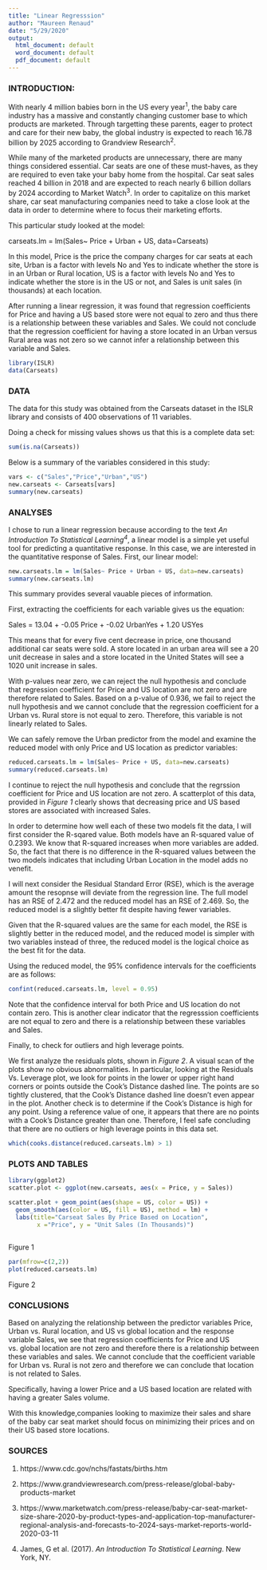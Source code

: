 ```yaml
---
title: "Linear Regresssion"
author: "Maureen Renaud"
date: "5/29/2020"
output:
  html_document: default
  word_document: default
  pdf_document: default
---
```

### INTRODUCTION:

With nearly 4 million babies born in the US every year^1^, the baby care industry has a massive and constantly changing customer base to which products are marketed. Through targetting these parents, eager to protect and care for their new baby, the global industry is expected to reach 16.78 billion by 2025 according to Grandview Research^2^.

While many of the marketed products are unnecessary, there are many things considered essential.  Car seats are one of these must-haves, as they are required to even take your baby home from the hospital.  Car seat sales reached 4 billion in 2018 and are expected to reach nearly 6 billion dollars by 2024 according to Market Watch^3^.
In order to capitalize on this market share, car seat manufacturing companies need to take a close look at the data in order to determine where to focus their marketing efforts.

This particular study looked at the model:

carseats.lm = lm(Sales~ Price + Urban + US, data=Carseats)

In this model, 
Price is the price the company charges for car seats at each site, 
Urban is a factor with levels No and Yes to indicate whether the store is in an Urban or Rural location, 
US is a factor with levels No and Yes to indicate whether the store is in the US or not, and 
Sales is unit sales (in thousands) at each location.

After running a linear regression, it was found that regression coefficients for Price and having a US based store were not equal to zero and thus there is a relationship between these variables and Sales.  We could not conclude that the regression coefficient for having a store located in an Urban versus Rural area was not zero so we cannot infer a relationship between this variable and Sales.

```r
library(ISLR)
data(Carseats)
```

### DATA

The data for this study was obtained from the Carseats dataset in the ISLR library and consists of 400 observations of 11 variables.
	
Doing a check for missing values shows us that this is a complete data set: 

```r
sum(is.na(Carseats))
```

Below is a summary of the variables considered in this study:

```r
vars <- c("Sales","Price","Urban","US")
new.carseats <- Carseats[vars]
summary(new.carseats)
```

### ANALYSES

I chose to run a linear regression because according to the text _An Introduction To Statistical Learning^4^_, a linear model is a simple yet useful tool for predicting a quantitative response.  In this case, we are interested in the quantitative response of Sales.
First, our linear model:

```r
new.carseats.lm = lm(Sales~ Price + Urban + US, data=new.carseats)
summary(new.carseats.lm)
```

This summary provides several vauable pieces of information.

First, extracting the coefficients for each variable gives us the equation:

Sales = 13.04 + -0.05 Price + -0.02 UrbanYes + 1.20 USYes

This means that for every five cent decrease in price, one thousand additional car seats were sold.  A store located in an urban area will see a 20 unit decrease in sales and a store located in the United States will see a 1020 unit increase in sales.


With p-values near zero, we can reject the null hypothesis and conclude that regression coefficient for Price and US location are not zero and are therefore related to Sales.
Based on a p-value of 0.936, we fail to reject the null hypothesis and we cannot conclude that the regression coefficient for a Urban vs. Rural store is not equal to zero. Therefore, this variable is not linearly related to Sales.

We can safely remove the Urban predictor from the model and examine the reduced model with only Price and US location as predictor variables:

```r
reduced.carseats.lm = lm(Sales~ Price + US, data=new.carseats)
summary(reduced.carseats.lm)
```

I continue to reject the null hypothesis and conclude that the regrssion coefficient for Price and US location are not zero.  A scatterplot of this data, provided in _Figure 1_ clearly shows that decreasing price and US based stores are associated with increased Sales.  

In order to determine how well each of these two models fit the data, I will first consider the R-sqared value.  Both models have an R-squared value of 0.2393.  We know that R-squared increases when more variables are added.  So, the fact that there is no difference in the R-squared values between the two models indicates that including Urban Location in the model adds no venefit.

I will next consider the Residual Standard Error (RSE), which is the average amount the resopnse will deviate from the regression line.  The full model has an RSE of 2.472 and the reduced model has an RSE of 2.469.  So, the reduced model is a slightly better fit despite having fewer variables.

Given that the R-squared values are the same for each model, the RSE is slightly better in the reduced model, and the reduced model is simpler with two variables instead of three, the reduced model is the logical choice as the best fit for the data.

Using the reduced model, the 95% confidence intervals for the coefficients are as follows:

```r
confint(reduced.carseats.lm, level = 0.95)
```

Note that the confidence interval for both Price and US location do not contain zero.  This is another clear indicator that the regresssion coefficients are not equal to zero and there is a relationship between these variables and Sales.

Finally, to check for outliers and high leverage points.

We first analyze the residuals plots, shown in _Figure 2_.  A visual scan of the plots show no obvious abnormalities.  In particular, looking at the Residuals Vs. Leverage plot, we look for points in the lower or upper right hand corners or points outside the Cook's Distance dashed line.  The points are so tightly clustered, that the Cook's Distance dashed line doesn't even appear in the plot. 
Another check is to determine if the Cook's Distance is high for any point.  Using a reference value of one, it appears that there are no points with a Cook's Distance greater than one.  Therefore, I feel safe concluding that there are no outliers or high leverage points in this data set.

```r
which(cooks.distance(reduced.carseats.lm) > 1)
```

###	PLOTS AND TABLES

```r
library(ggplot2)
scatter.plot <- ggplot(new.carseats, aes(x = Price, y = Sales))

scatter.plot + geom_point(aes(shape = US, color = US)) +
  geom_smooth(aes(color = US, fill = US), method = lm) +
  labs(title="Carseat Sales By Price Based on Location",
        x ="Price", y = "Unit Sales (In Thousands)")
  
```
Figure 1

```r
par(mfrow=c(2,2))
plot(reduced.carseats.lm)

```
Figure 2

###	CONCLUSIONS

Based on analyzing the relationship between the predictor variables Price, Urban vs. Rural location, and US vs global location and the response variable Sales, we see that regression coefficients for Price and US vs. global location are not zero and therefore there is a relationship between these variables and sales.  We cannot conclude that the coefficient variable for Urban vs. Rural is not zero and therefore we can conclude that location is not related to Sales.  

Specifically, having a lower Price and a US based location are related with having a greater Sales volume. 

With this knowledge,companies looking to maximize their sales and share of the baby car seat market should focus on minimizing their prices and on their US based store locations.

### SOURCES

1) https://www.cdc.gov/nchs/fastats/births.htm

2) https://www.grandviewresearch.com/press-release/global-baby-products-market

3) https://www.marketwatch.com/press-release/baby-car-seat-market-size-share-2020-by-product-types-and-application-top-manufacturer-regional-analysis-and-forecasts-to-2024-says-market-reports-world-2020-03-11

4) James, G et al. (2017). _An Introduction To Statistical Learning_. New York, NY.

